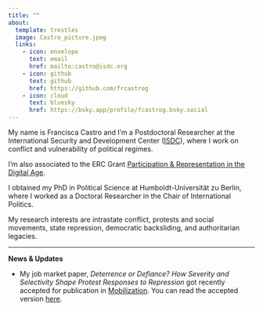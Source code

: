 ---
title: ""
about:
  template: trestles
  image: Castro_picture.jpeg
  links:
    - icon: envelope
      text: email
      href: mailto:castro@isdc.org
    - icon: github
      text: github
      href: https://github.com/frcastrog
    - icon: cloud
      text: bluesky
      href: https://bsky.app/profile/fcastrog.bsky.social
---

My name is Francisca Castro and I'm a Postdoctoral Researcher at the International Security and Development Center ([ISDC](https://isdc.org/)), where I work on conflict and vulnerability of political regimes.

I'm also associated to the ERC Grant [Participation & Representation in the Digital Age](https://www.prd-erc.eu/).

I obtained my PhD in Political Science at Humboldt-Universität zu Berlin, where I worked as a Doctoral Researcher in the Chair of International Politics.

My research interests are intrastate conflict, protests and social movements, state repression, democratic backsliding, and authoritarian legacies.

---

**News & Updates**

- My job market paper, *Deterrence or Defiance? How Severity and Selectivity Shape Protest Responses to Repression* got recently accepted for publication in [Mobilization](https://meridian.allenpress.com/mobilization). You can read the accepted version [here](https://francisca-castro.com/research/articles/state-repression/Deterrence_or_Defiance.pdf).  

